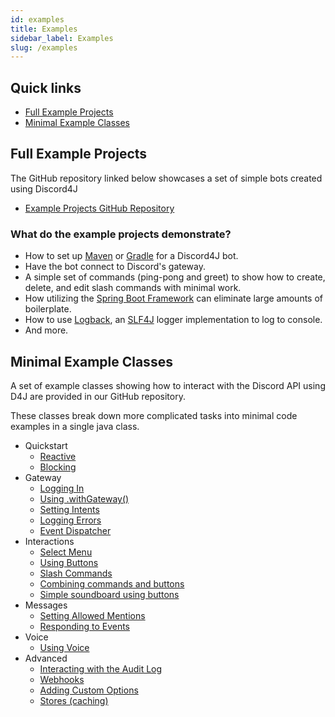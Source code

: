```yaml
---
id: examples
title: Examples
sidebar_label: Examples
slug: /examples
---
```


## Quick links

* [Full Example Projects](https://www.github.com/Discord4J/example-projects)
* [Minimal Example Classes](https://github.com/Discord4J/Discord4J/tree/master/core/src/test/java/discord4j/core)


## Full Example Projects

The GitHub repository linked below showcases a set of simple bots created using Discord4J

* [Example Projects GitHub Repository](https://www.github.com/Discord4J/example-projects)

### What do the example projects demonstrate?
* How to set up [Maven](https://maven.apache.org/) or [Gradle](https://gradle.org/) for a Discord4J bot.
* Have the bot connect to Discord's gateway.
* A simple set of commands (ping-pong and greet) to show how to create, delete, and edit slash commands with minimal work.
* How utilizing the [Spring Boot Framework](https://spring.io/) can eliminate large amounts of boilerplate.
* How to use [Logback](http://logback.qos.ch/), an [SLF4J](http://www.slf4j.org/) logger implementation to log to console.
* And more.

## Minimal Example Classes

A set of example classes showing how to interact with the Discord API using D4J are provided in our GitHub repository.

These classes break down more complicated tasks into minimal code examples in a single java class.

* Quickstart
  * [Reactive](https://github.com/Discord4J/Discord4J/blob/master/core/src/test/java/discord4j/core/ExampleQuickstart.java)
  * [Blocking](https://github.com/Discord4J/Discord4J/blob/master/core/src/test/java/discord4j/core/ExampleQuickstartBlocking.java)
* Gateway
  * [Logging In](https://github.com/Discord4J/Discord4J/blob/master/core/src/test/java/discord4j/core/ExampleLogin.java)
  * [Using .withGateway()](https://github.com/Discord4J/Discord4J/blob/master/core/src/test/java/discord4j/core/ExampleWithGateway.java)
  * [Setting Intents](https://github.com/Discord4J/Discord4J/blob/master/core/src/test/java/discord4j/core/ExampleIntents.java)
  * [Logging Errors](https://github.com/Discord4J/Discord4J/blob/master/core/src/test/java/discord4j/core/ExampleGatewayErrors.java)
  * [Event Dispatcher](https://github.com/Discord4J/Discord4J/blob/master/core/src/test/java/discord4j/core/ExampleWithEventDispatcher.java)
* Interactions
  * [Select Menu](https://github.com/Discord4J/Discord4J/blob/master/core/src/test/java/discord4j/core/ExampleSelectMenu.java)
  * [Using Buttons](https://github.com/Discord4J/Discord4J/blob/master/core/src/test/java/discord4j/core/ExampleButtons.java)
  * [Slash Commands](https://github.com/Discord4J/Discord4J/blob/master/core/src/test/java/discord4j/core/ExampleChatInputInteractionEvent.java)
  * [Combining commands and buttons](https://github.com/Discord4J/Discord4J/blob/master/core/src/test/java/discord4j/core/ExampleButtonAttachment.java)
  * [Simple soundboard using buttons](https://github.com/Discord4J/Discord4J/blob/master/core/src/test/java/discord4j/core/ExampleSoundboard.java)
* Messages
  * [Setting Allowed Mentions](https://github.com/Discord4J/Discord4J/blob/master/core/src/test/java/discord4j/core/ExampleAllowedMentions.java)
  * [Responding to Events](https://github.com/Discord4J/Discord4J/blob/master/core/src/test/java/discord4j/core/ExampleClientResponse.java)
* Voice
  * [Using Voice](https://github.com/Discord4J/Discord4J/blob/master/core/src/test/java/discord4j/core/ExampleVoice.java)
* Advanced
  * [Interacting with the Audit Log](https://github.com/Discord4J/Discord4J/blob/master/core/src/test/java/discord4j/core/ExampleAuditLog.java)
  * [Webhooks](https://github.com/Discord4J/Discord4J/blob/master/core/src/test/java/discord4j/core/ExampleWebhook.java)
  * [Adding Custom Options](https://github.com/Discord4J/Discord4J/blob/master/core/src/test/java/discord4j/core/ExampleCustomOptionsBot.java)
  * [Stores (caching)](https://github.com/Discord4J/Discord4J/blob/master/core/src/test/java/discord4j/core/ExampleStore.java)


